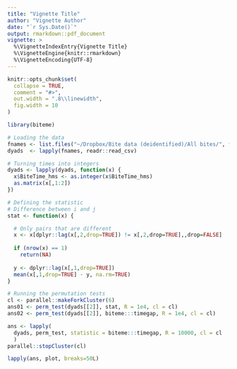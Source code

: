 ```yaml
---
title: "Vignette Title"
author: "Vignette Author"
date: "`r Sys.Date()`"
output: rmarkdown::pdf_document
vignette: >
  %\VignetteIndexEntry{Vignette Title}
  %\VignetteEngine{knitr::rmarkdown}
  %\VignetteEncoding{UTF-8}
---
```


```r
knitr::opts_chunk$set(
  collapse = TRUE,
  comment = "#>",
  out.width = ".8\\linewidth",
  fig.width = 10
)
```

<!-- We simulate the bites dyads as a poisson process with parameter $\lambda$ (bites per minute) in the following fashion: -->

<!-- Both processes, with and without mimicry, will have a length of $l \sim U(\underline{l}, \overline{l})$, this is the maximum length of the meal. -->

<!-- Independent process: Simply, for each individual $i\in\{1,2\}$ we draw time intervals $t_{ib}\sim\mbox{Exp}(\lambda)$, $b$ indexing by the number of bite, until the cumulative sum of it reaches $l$. -->

<!-- For the dependent process: Let $m_i \in [0,1]$ denote the propensity to mimicry of individual i. We start the algorithm by randomly choosing which individual starts, WLOG individual $i$ starts. We set the initial draw for each individual to be $t_{i0} = 0$. -->

<!-- 1.  If $j$ was the last one to draw, then $k$ will draw $t_{kt} \sim \mbox{Exp}\left(\lambda_k(1 - m_k) + (t_{it-1} - t_{k-1})^{-1}m_k\right)$, otherwise we set $t_{kt} \sim \mbox{Exp}\left(\lambda_k\right)$. -->

<!-- 2.  If $\sum_t t_{kt} \geq l$, stop. -->

```r
library(biteme)

# Loading the data
fnames <- list.files("~/Dropbox/Bite data (deidentified)/All bites/", full.names = TRUE)
dyads  <- lapply(fnames, readr::read_csv)

# Turning times into integers
dyads <- lapply(dyads, function(x) {
  x$BiteTime_hms <- as.integer(x$BiteTime_hms)
  as.matrix(x[,1:2])
})

# Defining the statistic
# Difference between i and j
stat <- function(x) {

  # Only pairs that are different
  x <- x[dplyr::lag(x[,2,drop=TRUE]) != x[,2,drop=TRUE],,drop=FALSE]
  
  if (nrow(x) == 1)
    return(NA)
  
  y <- dplyr::lag(x[,1,drop=TRUE])
  mean(x[,1,drop=TRUE] - y, na.rm=TRUE)
}

# Running the permutation tests
cl <- parallel::makeForkCluster(6)
ans01 <- perm_test(dyads[[2]], stat, R = 1e4, cl = cl)
ans02 <- perm_test(dyads[[2]], biteme:::timegap, R = 1e4, cl = cl)

ans <- lapply(
  dyads, perm_test, statistic = biteme:::timegap, R = 10000, cl = cl
  )
parallel::stopCluster(cl)
```

```r
lapply(ans, plot, breaks=50L)
```

